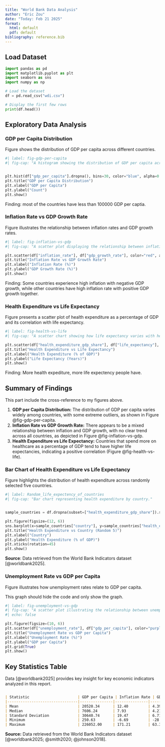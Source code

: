 ```yaml
---
title: "World Bank Data Analysis"
author: "Eric Zou"
date: "Today: Feb 21 2025"
format:
  html: default
  pdf: default
bibliography: reference.bib
---
```


## Load Dataset

```python
import pandas as pd
import matplotlib.pyplot as plt
import seaborn as sns
import numpy as np

# Load the dataset
df = pd.read_csv("wdi.csv")

# Display the first few rows
print(df.head())
```

## Exploratory Data Analysis

### GDP per Capita Distribution

Figure shows the distribution of GDP per capita across different countries.

```python
#| label: fig-gdp-per-capita
#| fig-cap: "A histogram showing the distribution of GDP per capita across countries. The data highlights significant disparities between nations." 


plt.hist(df["gdp_per_capita"].dropna(), bins=30, color="blue", alpha=0.7)
plt.title("GDP per Capita Distribution")
plt.xlabel("GDP per Capita")
plt.ylabel("Count")
plt.show()
```

Finding: most of the countries have less than $100000$ GDP per captia. 

### Inflation Rate vs GDP Growth Rate

Figure illustrates the relationship between inflation rates and GDP growth rates.

```python
#| label: fig-inflation-vs-gdp
#| fig-cap: "A scatter plot displaying the relationship between inflation rates and GDP growth rates."

plt.scatter(df["inflation_rate"], df["gdp_growth_rate"], color="red", alpha=0.6)
plt.title("Inflation Rate vs GDP Growth Rate")
plt.xlabel("Inflation Rate (%)")
plt.ylabel("GDP Growth Rate (%)")
plt.show()
```

Finding: Some countries experience high inflation with negative GDP growth, while other countries have high inflation rate with positive GDP growth together. 

### Health Expenditure vs Life Expectancy

Figure presents a scatter plot of health expenditure as a percentage of GDP and its correlation with life expectancy.

```python
#| label: fig-health-vs-life 
#| fig-cap: "A scatter chart showing how life expectancy varies with health expenditure as a percentage of GDP."

plt.scatter(df["health_expenditure_gdp_share"], df["life_expectancy"], color="green", alpha=0.6)
plt.title("Health Expenditure vs Life Expectancy")
plt.xlabel("Health Expenditure (% of GDP)")
plt.ylabel("Life Expectancy (Years)")
plt.show()
```

Finding: More health expediture, more life expectency people have. 

## Summary of Findings

This part include the cross-reference to my figures above. 

1. **GDP per Capita Distribution:** The distribution of GDP per capita varies widely among countries, with some extreme outliers, as shown in Figure @fig-gdp-per-capita.
2. **Inflation Rate vs GDP Growth Rate:** There appears to be a mixed relationship between inflation and GDP growth, with no clear trend across all countries, as depicted in Figure @fig-inflation-vs-gdp.
3. **Health Expenditure vs Life Expectancy:** Countries that spend more on healthcare as a percentage of GDP tend to have higher life expectancies, indicating a positive correlation (Figure @fig-health-vs-life).

### Bar Chart of Health Expenditure vs Life Expectancy

Figure highlights the distribution of health expenditure across randomly selected five countries.


::: {.cell}
```python
#| label: Random_life_expectency_of_countries
#| fig-cap: "Bar chart representing health expenditure by country."


sample_countries = df.dropna(subset=["health_expenditure_gdp_share"]).sample(5)

plt.figure(figsize=(12, 6))
sns.barplot(x=sample_countries["country"], y=sample_countries["health_expenditure_gdp_share"], color="green")
plt.title("Health Expenditure vs Country (Random 5)")
plt.xlabel("Country")
plt.ylabel("Health Expenditure (% of GDP)")
plt.xticks(rotation=45)
plt.show()
```
:::

**Source**: Data retrieved from the World Bank Indicators dataset [@worldbank2025].

### Unemployment Rate vs GDP per Capita

Figure illustrates how unemployment rates relate to GDP per capita.

::: {.cell}
This graph should hide the code and only show the graph. 
```python

#| label: fig-unemployment-vs-gdp
#| fig-cap: "A scatter plot illustrating the relationship between unemployment rate and GDP per capita. Countries with lower unemployment tend to have higher GDP per capita."
#| echo: false

plt.figure(figsize=(10, 6))
plt.scatter(df["unemployment_rate"], df["gdp_per_capita"], color="purple", alpha=0.6)
plt.title("Unemployment Rate vs GDP per Capita")
plt.xlabel("Unemployment Rate (%)")
plt.ylabel("GDP per Capita")
plt.grid(True)
plt.show()
```
:::

## Key Statistics Table

Data [@worldbank2025] provides key insight for key economic indicators analyzed in this report.

```markdown

| Statistic                      | GDP per Capita | Inflation Rate | GDP Growth Rate | Unemployment Rate | Health Expenditure (% of GDP) |
|--------------------------------|---------------|---------------|----------------|------------------|-----------------------------|
| Mean                           | 20520.34      | 12.40         | 4.39           | 7.23             | 9.04                        |
| Median                         | 7606.24       | 7.93          | 4.21           | 5.33             | 8.93                        |
| Standard Deviation             | 30640.74      | 19.47         | 6.71           | 5.84             | 2.70                        |
| Minimum                        | 250.63        | -6.69         | -28.76         | 0.13             | 5.10                        |
| Maximum                        | 226052.00     | 171.21        | 63.33          | 35.36            | 16.57                       |
```

**Source:** Data retrieved from the World Bank Indicators dataset [@worldbank2025; @smith2020; @johnson2018].

